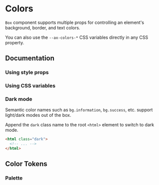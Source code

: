 

# Colors

`Box` component supports multiple props for controlling an element's background, border, and text colors.

You can also use the `--ax-colors-*` CSS variables directly in any CSS property.

## Documentation

### Using style props

<Demo component={PropUsage} />

### Using CSS variables

<Demo component={CssUsage} />

### Dark mode

Semantic color names such as `bg.information`, `bg.success`, etc. support light/dark modes out of the box.

Append the `dark` class name to the root `<html>` element to switch to dark mode.

```html /dark/
<html class="dark">
  <!-- ... -->
</html>
```

## Color Tokens

<ax-color-tokens />

### Palette

<ColorPalette />
